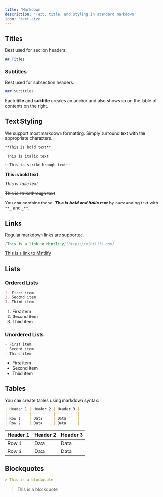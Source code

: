 ```yaml
---
title: 'Markdown'
description: 'Text, title, and styling in standard markdown'
icon: 'text-size'
---
```


## Titles

Best used for section headers.

```md
## Titles
```

### Subtitles

Best used for subsection headers.

```md
### Subtitles
```

<Tip>

Each **title** and **subtitle** creates an anchor and also shows up on the table of contents on the right.

</Tip>

## Text Styling

We support most markdown formatting. Simply surround text with the appropriate characters.

```md
**This is bold text**

_This is italic text_

~~This is strikethrough text~~
```

**This is bold text**

_This is italic text_

~~This is strikethrough text~~

You can combine these. **_This is bold and italic text_** by surrounding text with `**_` and `_**`.

## Links

Regular markdown links are supported.

```md
[This is a link to Mintlify](https://mintlify.com)
```

[This is a link to Mintlify](https://mintlify.com)

## Lists

### Ordered Lists

```md
1. First item
2. Second item
3. Third item
```

1. First item
2. Second item
3. Third item

### Unordered Lists

```md
- First item
- Second item
- Third item
```

- First item
- Second item
- Third item

## Tables

You can create tables using markdown syntax:

```md
| Header 1 | Header 2 | Header 3 |
|----------|----------|----------|
| Row 1    | Data     | Data     |
| Row 2    | Data     | Data     |
```

| Header 1 | Header 2 | Header 3 |
|----------|----------|----------|
| Row 1    | Data     | Data     |
| Row 2    | Data     | Data     |

## Blockquotes

```md
> This is a blockquote
```

> This is a blockquote